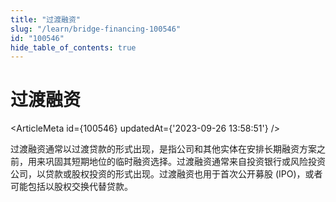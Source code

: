 ```yaml
---
title: "过渡融资"
slug: "/learn/bridge-financing-100546"
id: "100546"
hide_table_of_contents: true
---
```



# 过渡融资

<ArticleMeta id={100546} updatedAt={'2023-09-26 13:58:51'} />
<div className='border-solid border-b border-t-0 my-4 border-[var(--ifm-color-gray-300)]' />

过渡融资通常以过渡贷款的形式出现，是指公司和其他实体在安排长期融资方案之前，用来巩固其短期地位的临时融资选择。过渡融资通常来自投资银行或风险投资公司，以贷款或股权投资的形式出现。过渡融资也用于首次公开募股 (IPO)，或者可能包括以股权交换代替贷款。
